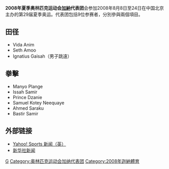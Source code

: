 {{Infobox Country Olympics
|NOC=GHA
|games=2008年夏季
|competitors=9
|sports=2
|flagbearer=
|officials=
}}

'''2008年夏季奥林匹克运动会[[加納|加納]]代表团'''会参加2008年8月8日至24日在中国北京主办的第29届夏季奥运。代表团包括9位参赛者，分別參與兩個項目。

== 田径 ==
*Vida Anim
*Seth Amoo
*Ignatius Gaisah（男子跳遠）

== 拳擊 ==
*Manyo Plange
*Issah Samir
*Prince Dzanie
*Samuel Kotey Neequaye
*Ahmed Saraku
*Bastir Samir

== 外部链接 ==
*[http://uk.eurosport.yahoo.com/25012008/58/cambodian-officials-outnumber-athletes.html Yahoo! Sports 新闻（英）]{{Wayback|url=http://uk.eurosport.yahoo.com/25012008/58/cambodian-officials-outnumber-athletes.html |date=20190822001626 }}
*[http://news.xinhuanet.com/english/2008-05/30/content_8282290.htm 新华社新闻]{{Wayback|url=http://news.xinhuanet.com/english/2008-05/30/content_8282290.htm |date=20160304051420 }}

{{NOCin2008SummerOlympics}}

[[Category:2008年夏季奧林匹克運動會代表團|G]]
[[Category:奥林匹克运动会加纳代表团|Category:奥林匹克运动会加纳代表团]]
[[Category:2008年迦納體育|Category:2008年迦納體育]]